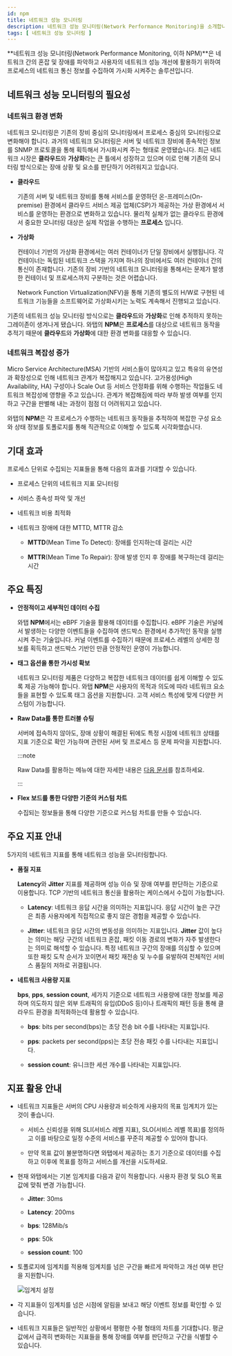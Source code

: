 ```yaml
---
id: npm
title: 네트워크 성능 모니터링
description: 네트워크 성능 모니터링(Network Performance Monitoring)을 소개합니다.
tags: [ 네트워크 성능 모니터링 ]
---
```


**네트워크 성능 모니터링(Network Performance Monitoring, 이하 NPM)**은 네트워크 간의 혼잡 및 장애를 파악하고 사용자의 네트워크 성능 개선에 활용하기 위하여 프로세스의 네트워크 통신 정보를 수집하여 가시화 시켜주는 솔루션입니다.


## 네트워크 성능 모니터링의 필요성

### 네트워크 환경 변화

네트워크 모니터링은 기존의 장비 중심의 모니터링에서 프로세스 중심의 모니터링으로 변화해야 합니다. 과거의 네트워크 모니터링은 서버 및 네트워크 장비에 종속적인 정보를 SNMP 프로토콜을 통해 획득해서 가시화시켜 주는 형태로 운영됐습니다. 최근 네트워크 시장은 **클라우드**와 **가상화**라는 큰 틀에서 성장하고 있으며 이로 인해 기존의 모니터링 방식으로는 장애 상황 및 요소를 판단하기 어려워지고 있습니다.

* **클라우드**

  기존의 서버 및 네트워크 장비를 통해 서비스를 운영하던 온-프레미스(On-premise) 환경에서 클라우드 서비스 제공 업체(CSP)가 제공하는 가상 환경에서 서비스를 운영하는 환경으로 변화하고 있습니다. 물리적 실체가 없는 클라우드 환경에서 중요한 모니터링 대상은 실제 작업을 수행하는 **프로세스** 입니다.

* **가상화**

  컨테이너 기반의 가상화 환경에서는 여러 컨테이너가 단일 장비에서 실행됩니다. 각 컨테이너는 독립된 네트워크 스택을 가지며 하나의 장비에서도 여러 컨테이너 간의 통신이 존재합니다. 기존의 장비 기반의 네트워크 모니터링을 통해서는 문제가 발생한 컨테이너 및 프로세스까지 구분하는 것은 어렵습니다.

  Network Function Virtualization(NFV)을 통해 기존의 별도의 H/W로 구현된 네트워크 기능들을 소프트웨어로 가상화시키는 노력도 계속해서 진행되고 있습니다.

기존의 네트워크 성능 모니터링 방식으로는 **클라우드**와 **가상화**로 인해 추적하지 못하는 그레이존이 생겨나게 됐습니다. 와탭의 **NPM**은 **프로세스**를 대상으로 네트워크 동작을 추적기 때문에 **클라우드**와 **가상화**에 대한 환경 변화를 대응할 수 있습니다.


### 네트워크 복잡성 증가

Micro Service Architecture(MSA) 기반의 서비스들이 많아지고 있고 특유의 유연성과 확장성으로 인해 네트워크 관계가 복잡해지고 있습니다. 고가용성(High Availability, HA) 구성이나 Scale Out 등 서비스 안정화를 위해 수행하는 작업들도 네트워크 복잡성에 영향을 주고 있습니다. 관계가 복잡해짐에 따라 부하 발생 여부를 인지하고 구간을 판별해 내는 과정이 점점 더 어려워지고 있습니다.

와탭의 **NPM**은 각 프로세스가 수행하는 네트워크 동작들을 추적하여 복잡한 구성 요소와 상태 정보를 토폴로지를 통해 직관적으로 이해할 수 있도록 시각화했습니다.


## 기대 효과

프로세스 단위로 수집되는 지표들을 통해 다음의 효과를 기대할 수 있습니다.

* 프로세스 단위의 네트워크 지표 모니터링

* 서비스 종속성 파악 및 개선

* 네트워크 비용 최적화

* 네트워크 장애에 대한 MTTD, MTTR 감소
  
  - **MTTD**(Mean Time To Detect): 장애를 인지하는데 걸리는 시간
  
  - **MTTR**(Mean Time To Repair): 장애 발생 인지 후 장애를 복구하는데 걸리는 시간


## 주요 특징

* **안정적이고 세부적인 데이터 수집**

  와탭 **NPM**에서는 eBPF 기술을 활용해 데이터를 수집합니다. eBPF 기술은 커널에서 발생하는 다양한 이벤트들을 수집하여 샌드박스 환경에서 추가적인 동작을 실행시켜 주는 기술입니다. 커널 이벤트를 수집하기 때문에 프로세스 레벨의 상세한 정보를 획득하고 샌드박스 기반인 만큼 안정적인 운영이 가능합니다.

* **태그 옵션을 통한 가시성 확보**

  네트워크 모니터링 제품은 다양하고 복잡한 네트워크 데이터를 쉽게 이해할 수 있도록 제공 가능해야 합니다. 와탭 **NPM**은 사용자의 목적과 의도에 따라 네트워크 요소들을 표현할 수 있도록 태그 옵션을 지원합니다. 고객 서비스 특성에 맞게 다양한 커스텀이 가능합니다.

* **Raw Data를 통한 트러블 슈팅**
  
  서버에 접속하지 않아도, 장애 상황이 해결된 뒤에도 특정 시점에 네트워크 상태를 지표 기준으로 확인 가능하며 관련된 서버 및 프로세스 등 문제 파악을 지원합니다.
  
  :::note
  
  Raw Data를 활용하는 메뉴에 대한 자세한 내용은 [다음 문서](npm/analysis-tcp-udp-sessions)를 참조하세요.
  
  :::

* **Flex 보드를 통한 다양한 기준의 커스텀 차트**

  수집되는 정보들을 통해 다양한 기준으로 커스텀 차트를 만들 수 있습니다.


## 주요 지표 안내

5가지의 네트워크 지표를 통해 네트워크 성능을 모니터링합니다.

* **품질 지표**

  **Latency**와 **Jitter** 지표를 제공하며 성능 이슈 및 장애 여부를 판단하는 기준으로 이용합니다. TCP 기반의 네트워크 통신을 활용하는 케이스에서 수집이 가능합니다.

  - **Latency**: 네트워크 응답 시간을 의미하는 지표입니다. 응답 시간이 높은 구간은 최종 사용자에게 직접적으로 좋지 않은 경험을 제공할 수 있습니다.

  - **Jitter**: 네트워크 응답 시간의 변동성을 의미하는 지표입니다. **Jitter** 값이 높다는 의미는 해당 구간의 네트워크 혼잡, 패킷 이동 경로의 변화가 자주 발생한다는 의미로 해석할 수 있습니다. 특정 네트워크 구간의 장애를 의심할 수 있으며 또한 패킷 도착 순서가 꼬이면서 패킷 재전송 및 누수를 유발하여 전체적인 서비스 품질의 저하로 귀결됩니다.

* **네트워크 사용량 지표**

  **bps**, **pps**, **session count**, 세가지 기준으로 네트워크 사용량에 대한 정보를 제공하며 의도하지 않은 외부 트래픽의 유입(DDoS 등)이나 트래픽의 패턴 등을 통해 클라우드 환경을 최적화하는데 활용할 수 있습니다.
  
  - **bps**: bits per second(bps)는 초당 전송 bit 수를 나타내는 지표입니다.
  
  - **pps**: packets per second(pps)는 초당 전송 패킷 수를 나타내는 지표입니다.
  
  - **session count**: 유니크한 세션 개수를 나타내는 지표입니다.

## 지표 활용 안내

* 네트워크 지표들은 서버의 CPU 사용량과 비슷하게 사용자의 목표 임계치가 있는 것이 좋습니다.

  - 서비스 신뢰성을 위해 SLI(서비스 레벨 지표), SLO(서비스 레벨 목표)를 정의하고 이를 바탕으로 일정 수준의 서비스를 꾸준히 제공할 수 있어야 합니다.

  - 만약 목표 값이 불분명하다면 와탭에서 제공하는 초기 기준으로 데이터를 수집하고 이후에 목표를 정하고 서비스를 개선을 시도하세요.

* 현재 와탭에서는 기본 임계치를 다음과 같이 적용합니다. 사용자 환경 및 SLO 목표 값에 맞춰 변경 가능합니다.
  
  - **Jitter**: 30ms
  
  - **Latency**: 200ms
  
  - **bps**: 128Mib/s
  
  - **pps**: 50k
  
  - **session count**: 100

* 토폴로지에 임계치를 적용해 임계치를 넘은 구간을 빠르게 파악하고 개선 여부 판단을 지원합니다.

  ![임계치 설정](/img/npm-threshold-sample.png)

* 각 지표들이 임계치를 넘은 시점에 알림을 보내고 해당 이벤트 정보를 확인할 수 있습니다.

* 네트워크 지표들은 일반적인 상황에서 평평한 수평 형태의 차트를 기대합니다. 평균 값에서 급격히 변화하는 지표들을 통해 장애를 여부를 판단하고 구간을 식별할 수 있습니다.
